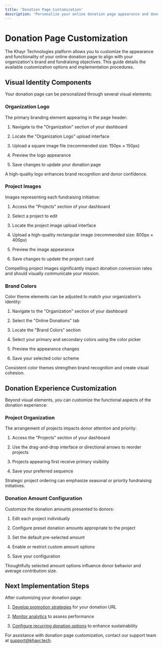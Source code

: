 ```yaml
---
title: 'Donation Page Customization'
description: 'Personalize your online donation page appearance and donor experience'
---
```


# Donation Page Customization

The Khayr Technologies platform allows you to customize the appearance and functionality of your online donation page to align with your organization's brand and fundraising objectives. This guide details the available customization options and implementation procedures.

## Visual Identity Components

Your donation page can be personalized through several visual elements:

### Organization Logo

The primary branding element appearing in the page header:

1. Navigate to the "Organization" section of your dashboard

2. Locate the "Organization Logo" upload interface

3. Upload a square image file (recommended size: 150px × 150px)

4. Preview the logo appearance

5. Save changes to update your donation page

A high-quality logo enhances brand recognition and donor confidence.

### Project Images

Images representing each fundraising initiative:

1. Access the "Projects" section of your dashboard

2. Select a project to edit

3. Locate the project image upload interface

4. Upload a high-quality rectangular image (recommended size: 800px × 400px)

5. Preview the image appearance

6. Save changes to update the project card

Compelling project images significantly impact donation conversion rates and should visually communicate your mission.

### Brand Colors

Color theme elements can be adjusted to match your organization's identity:

1. Navigate to the "Organization" section of your dashboard

2. Select the "Online Donations" tab

3. Locate the "Brand Colors" section

4. Select your primary and secondary colors using the color picker

5. Preview the appearance changes

6. Save your selected color scheme

Consistent color themes strengthen brand recognition and create visual cohesion.

## Donation Experience Customization

Beyond visual elements, you can customize the functional aspects of the donation experience:

### Project Organization

The arrangement of projects impacts donor attention and priority:

1. Access the "Projects" section of your dashboard

2. Use the drag-and-drop interface or directional arrows to reorder projects

3. Projects appearing first receive primary visibility

4. Save your preferred sequence

Strategic project ordering can emphasize seasonal or priority fundraising initiatives.

### Donation Amount Configuration

Customize the donation amounts presented to donors:

1. Edit each project individually

2. Configure preset donation amounts appropriate to the project

3. Set the default pre-selected amount

4. Enable or restrict custom amount options

5. Save your configuration

Thoughtfully selected amount options influence donor behavior and average contribution size.

## Next Implementation Steps

After customizing your donation page:

1. [Develop promotion strategies](/docs/online-donations/sharing) for your donation URL

2. [Monitor analytics](/docs/donation-management/donations) to assess performance

3. [Configure recurring donation options](/docs/online-donations/customization#recurring-donation-configuration) to enhance sustainability

For assistance with donation page customization, contact our support team at [support@khayr.tech](mailto:support@khayr.tech).